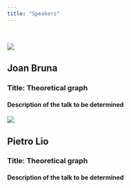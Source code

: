 ```yaml
---
title: "Speakers"
---
```


<br>

::: {.grid}

::: {.g-col-12 .g-col-md-5}
[![](../speakers/joan.jpeg)](speakers/joan.qmd)
:::
::: {.g-col-15 .g-col-md-7}
# Joan Bruna
### Title: Theoretical graph
#### Description of the talk to be determined

:::


::: {.g-col-12 .g-col-md-5}
[![](../speakers/joan.jpeg)](https://arxiv.org/abs/2211.16731)
:::
::: {.g-col-12 .g-col-md-7}
# Pietro Lio
### Title: Theoretical graph
#### Description of the talk to be determined
:::

:::